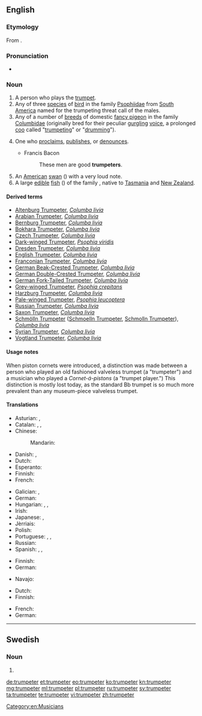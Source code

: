 ==English==
{{wikipedia|Trumpeter (bird)}}
{{wikipedia|Trumpeter (pigeon)}}

===Etymology===
From {{suffix|trumpet|er}}.

===Pronunciation===
* {{IPA|/ˈtɹʌmpɛtɜ/|lang=en}}

===Noun===
{{en-noun}}

# A person who plays the [[trumpet]].
# Any of three [[species]] of [[bird]] in the family [[Psophiidae]] from [[South America]] named for the trumpeting threat call of the males.
# Any of a number of [[breed|breeds]] of domestic [[fancy pigeon]] in the family [[Columbidae]] (originally bred for their peculiar [[gurgling]] [[voice]], a prolonged [[coo]] called "[[trumpeting]]" or "[[drumming]]").
# {{context|figurative|lang=en}} One who [[proclaim]]s, [[publish]]es, or [[denounce]]s.
#* Francis Bacon
#*: These men are good '''trumpeters'''.
# An [[American]] [[swan]] ({{taxlink|Olor buccinator|species}}) with a very loud note.
# A large [[edible]] [[fish]] ({{taxlink|Latris hecateia|species}}) of the family ''{{taxlink|Cirrhitidae|family}}'', native to [[Tasmania]] and [[New Zealand]].

{{Webster 1913}}

====Derived terms====
* [[Altenburg Trumpeter]], ''[[Columba livia]]''
* [[Arabian Trumpeter]], ''[[Columba livia]]''
* [[Bernburg Trumpeter]], ''[[Columba livia]]''
* [[Bokhara Trumpeter]], ''[[Columba livia]]''
* [[Czech Trumpeter]], ''[[Columba livia]]''
* [[Dark-winged Trumpeter]], ''[[Psophia viridis]]''
* [[Dresden Trumpeter]], ''[[Columba livia]]''
* [[English Trumpeter]], ''[[Columba livia]]''
* [[Franconian Trumpeter]], ''[[Columba livia]]''
* [[German Beak-Crested Trumpeter]], ''[[Columba livia]]''
* [[German Double-Crested Trumpeter]], ''[[Columba livia]]''
* [[German Fork-Tailed Trumpeter]], ''[[Columba livia]]''
* [[Grey-winged Trumpeter]], ''[[Psophia crepitans]]''
* [[Harzburg Trumpeter]], ''[[Columba livia]]''
* [[Pale-winged Trumpeter]], ''[[Psophia leucoptera]]''
* [[Russian Trumpeter]], ''[[Columba livia]]''
* [[Saxon Trumpeter]], ''[[Columba livia]]''
* [[Schmölln Trumpeter]] ([[Schmoelln Trumpeter]], [[Schmolln Trumpeter]]), ''[[Columba livia]]''
* [[Syrian Trumpeter]], ''[[Columba livia]]''
* [[Vogtland Trumpeter]], ''[[Columba livia]]''

====Usage notes====
When piston cornets were introduced, a distinction was made between a person who played an old fashioned valveless trumpet (a "trumpeter") and a musician who played a ''Cornet-á-pistons'' (a "trumpet player.")  This distinction is mostly lost today, as the standard Bb trumpet is so much more prevalent than any museum-piece valveless trumpet.

====Translations====
{{trans-top|person who plays the trumpet}}
* Asturian: {{t-|ast|trompetista|m|f}}, {{t-|ast|trompeteru|m}}
* Catalan: {{t-|ca|trompetista|m|f}}, {{t-|ca|trompeter|m}}, {{t-|ca|trompeta|m|f}}
* Chinese:
*: Mandarin: {{t|cmn|喇叭手|tr=lǎbāshǒu|sc=Hani}}
* Danish: {{t-|da|trompetist|c}}, {{t-|da|trompeter|c}}
* Dutch: {{t+|nl|trompettist|m}}
* Esperanto: {{t-|eo|trumpetisto}}
* Finnish: {{t-|fi|trumpetisti}}
* French: {{t|fr|trompettiste|m|f}}
{{trans-mid}}
* Galician: {{t+|gl|trompetista|m|f}}, {{t+|gl|trompeta|m}}
* German: {{t+|de|Trompeter|m}}
* Hungarian: {{t-|hu|trombitás}}, {{t+|hu|kürtös}}, {{t-|hu|trombitajátékos}}
* Irish: {{t-|ga|trumpadóir|m}}
* Japanese: {{t|ja|トランペッター|tr=toranpettā|sc=Jpan}}, {{t|ja|喇叭手|tr=らっぱしゅ, rappashu|sc=Jpan}}
* Jèrriais: {{tø|roa-jer|trompetteux|m}}
* Polish: {{t-|pl|trębacz|m}}
* Portuguese: {{t+|pt|trompetista|m|f}}, {{t-|pt|trombeteiro|m}}, {{t+|pt|trombeta|m}}
* Russian: {{t+|ru|трубач|m|sc=Cyrl|tr=trubáč}}
* Spanish: {{t-|es|trompetista|m|f}}, {{t-|es|trompetero|m}}, {{t+|es|trompeta|m}}
{{trans-bottom}}

{{trans-top|bird (Psophiidae)}}
* Finnish: {{t+|fi|kyssäkurki}}
* German: {{t-|de|Trompetervogel|m}}
{{trans-mid}}
* Navajo: {{tø|nv|tsiiyázhí}}
{{trans-bottom}}

{{trans-top|trumpeter pigeon (Columbidae)}}
* Dutch: {{t-|nl|trommelduif|m|f}}
* Finnish: {{t+|fi|kesykyyhky}}
{{trans-mid}}
* French: {{t-|fr|pigeon tambour|m}}
* German: {{t-|de|Trommeltaube|f}}
{{trans-bottom}}

[[Category:en:Musicians]]

----

==Swedish==

===Noun===
{{head|sv|noun form}}

# {{sv-noun-form-indef-pl|trumpet}}

[[de:trumpeter]]
[[et:trumpeter]]
[[eo:trumpeter]]
[[ko:trumpeter]]
[[kn:trumpeter]]
[[mg:trumpeter]]
[[ml:trumpeter]]
[[pl:trumpeter]]
[[ru:trumpeter]]
[[sv:trumpeter]]
[[ta:trumpeter]]
[[te:trumpeter]]
[[vi:trumpeter]]
[[zh:trumpeter]]